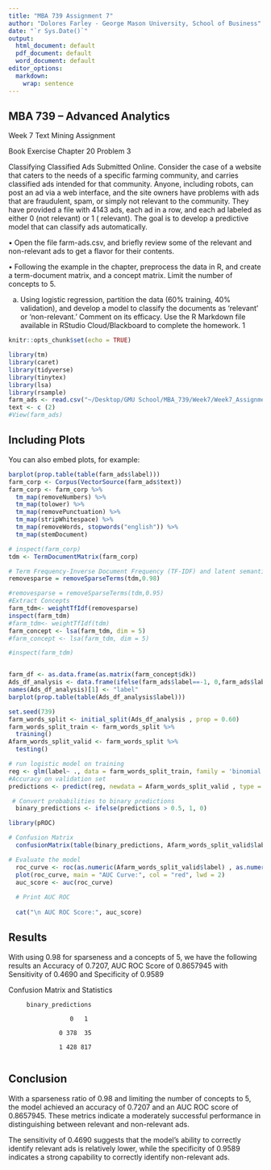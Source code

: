 ```yaml
---
title: "MBA 739 Assignment 7"
author: "Dolores Farley - George Mason University, School of Business"
date: "`r Sys.Date()`"
output:
  html_document: default
  pdf_document: default
  word_document: default
editor_options:
  markdown:
    wrap: sentence
---
```

## MBA 739 – Advanced Analytics
Week 7 Text Mining Assignment

Book Exercise Chapter 20 Problem 3

Classifying Classified Ads Submitted Online. Consider the case of a website that caters to the needs
of a specific farming community, and carries classified ads intended for that community. Anyone,
including robots, can post an ad via a web interface, and the site owners have problems with ads that
are fraudulent, spam, or simply not relevant to the community. They have provided a file with 4143
ads, each ad in a row, and each ad labeled as either 0 (not relevant) or 1 ( relevant). The goal is to
develop a predictive model that can classify ads automatically.


• Open the file farm-ads.csv, and briefly review some of the relevant and non-relevant ads to
get a flavor for their contents.


• Following the example in the chapter, preprocess the data in R, and create a term-document
matrix, and a concept matrix. Limit the number of concepts to 5.

a) Using logistic regression, partition the data (60% training, 40% validation), and develop a
model to classify the documents as ‘relevant’ or ‘non-relevant.’ Comment on its efficacy.
Use the R Markdown file available in RStudio Cloud/Blackboard to complete the homework.
1
```r
knitr::opts_chunk$set(echo = TRUE)
```



```r

library(tm)
library(caret)
library(tidyverse)
library(tinytex)
library(lsa)
library(rsample)
farm_ads <- read.csv("~/Desktop/GMU School/MBA_739/Week7/Week7_Assignments/farm-ads.csv")
text <- c (2)
#View(farm_ads)
```

## Including Plots

You can also embed plots, for example:

```r
barplot(prop.table(table(farm_ads$label)))
farm_corp <- Corpus(VectorSource(farm_ads$text))
farm_corp <- farm_corp %>%
  tm_map(removeNumbers) %>%
  tm_map(tolower) %>%
  tm_map(removePunctuation) %>%
  tm_map(stripWhitespace) %>% 
  tm_map(removeWords, stopwords("english")) %>%
  tm_map(stemDocument) 

# inspect(farm_corp)
tdm <- TermDocumentMatrix(farm_corp)
```

```r
# Term Frequency-Inverse Document Frequency (TF-IDF) and latent semantic analysis
removesparse = removeSparseTerms(tdm,0.98)

#removesparse = removeSparseTerms(tdm,0.95)
#Extract Concepts
farm_tdm<- weightTfIdf(removesparse)
inspect(farm_tdm)
#farm_tdm<- weightTfIdf(tdm)
farm_concept <- lsa(farm_tdm, dim = 5)
#farm_concept <- lsa(farm_tdm, dim = 5)

#inspect(farm_tdm)


farm_df <- as.data.frame(as.matrix(farm_concept$dk)) 
Ads_df_analysis <- data.frame(ifelse(farm_ads$label==-1, 0,farm_ads$label ), farm_df)
names(Ads_df_analysis)[1] <- "label"
barplot(prop.table(table(Ads_df_analysis$label)))
```
```r
set.seed(739)
farm_words_split <- initial_split(Ads_df_analysis , prop = 0.60)
farm_words_split_train <- farm_words_split %>% 
  training()
Afarm_words_split_valid <- farm_words_split %>% 
  testing()
``` 

```r
# run logistic model on training
reg <- glm(label~ ., data = farm_words_split_train, family = 'binomial') 
#Accuracy on validation set
predictions <- predict(reg, newdata = Afarm_words_split_valid , type = "response")

 # Convert probabilities to binary predictions
  binary_predictions <- ifelse(predictions > 0.5, 1, 0)
```

```r

library(pROC)

# Confusion Matrix
  confusionMatrix(table(binary_predictions, Afarm_words_split_valid$label))

# Evaluate the model
  roc_curve <- roc(as.numeric(Afarm_words_split_valid$label) , as.numeric(predictions))
  plot(roc_curve, main = "AUC Curve:", col = "red", lwd = 2)
  auc_score <- auc(roc_curve)
  
  # Print AUC ROC
  
  cat("\n AUC ROC Score:", auc_score)

```
\newpage

## Results 

With using 0.98 for sparseness and a concepts of 5,  we have the following results an Accuracy of 0.7207, AUC ROC Score of 0.8657945 with Sensitivity of 0.4690 and Specificity of 0.9589  

Confusion Matrix and Statistics

                  
  
         binary_predictions 
                 
                     0   1

                  0 378  35
                 
                  1 428 817
                 
## Conclusion 

With a sparseness ratio of 0.98 and limiting the number of concepts to 5, the model achieved an accuracy of 0.7207 and an AUC ROC score of 0.8657945. These metrics indicate a moderately successful performance in distinguishing between relevant and non-relevant ads.

The sensitivity of 0.4690 suggests that the model's ability to correctly identify relevant ads is relatively lower, while the specificity of 0.9589 indicates a strong capability to correctly identify non-relevant ads.
 
                                          
                      
                  

